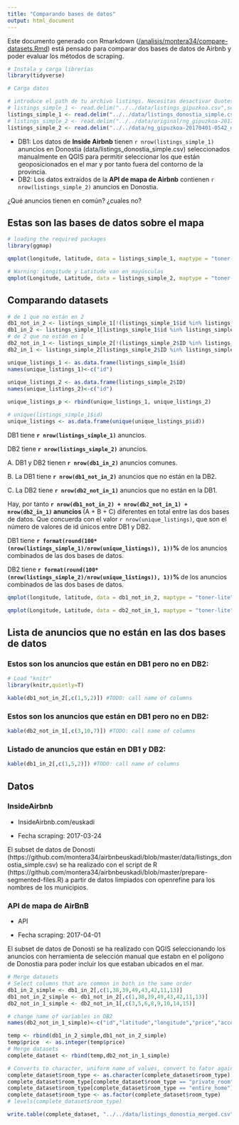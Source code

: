 ```yaml
---
title: "Comparando bases de datos"
output: html_document
---
```


Este documento generado con Rmarkdown ([/analisis/montera34/compare-datasets.Rmd](https://github.com/montera34/airbnbeuskadi/blob/master/analisis/montera34/compare-datasets.Rmd)) está pensado para comparar dos bases de datos de Airbnb y poder evaluar los métodos de scraping.  

```r

# Instala y carga librerías
library(tidyverse)

# Carga datos

# introduce el path de tu archivo listings. Necesitas desactivar Quotes, porque el texto incluye \"
# listings_simple_1 <- read.delim("../../data/listings_gipuzkoa.csv",sep = ",")
listings_simple_1 <- read.delim("../../data/listings_donostia_simple.csv",sep = ",")
# listings_simple_2 <- read.delim("../../data/original/ng_gipuzkoa-20170401-0542.csv",sep = ",")
listings_simple_2 <- read.delim("../../data/ng_gipuzkoa-20170401-0542_donostia.csv",sep = ",")
```

+ DB1: Los datos de **Inside Airbnb** tienen `r nrow(listings_simple_1)` anuncios en Donostia (data/listings_donostia_simple.csv) seleccionados manualmente en QGIS para permitir seleccionar los que están geoposicionados en el mar y por tanto fuera del contorno de la provincia.
+ DB2: Los datos extraídos de la **API de mapa de Airbnb** contienen `r nrow(listings_simple_2)` anuncios en Donostia.

¿Qué anuncios tienen en común? ¿cuales no?

## Estas son las bases de datos sobre el mapa

```r
# loading the required packages
library(ggmap)

qmplot(longitude, latitude, data = listings_simple_1, maptype = "toner-lite", color = I("red"),alpha = I(.2)) + labs(title= "DB1: data set 1" )

# Warning: Longitude y Latitude van en mayúsculas
qmplot(Longitude, Latitude, data = listings_simple_2, maptype = "toner-lite", color = I("blue"),alpha = I(.2)) + labs(title= "DB2: data set 2" )
```

## Comparando datasets

```r
# de 1 que no están en 2
db1_not_in_2 <- listings_simple_1[!(listings_simple_1$id %in% listings_simple_2$ID),]
db1_in_2 <- listings_simple_1[listings_simple_1$id %in% listings_simple_2$ID,]
# de 2 que no están en 1
db2_not_in_1 <- listings_simple_2[!(listings_simple_2$ID %in% listings_simple_1$id),]
db2_in_1 <- listings_simple_2[listings_simple_2$ID %in% listings_simple_1$id,]
```


```r
unique_listings_1 <- as.data.frame(listings_simple_1$id)
names(unique_listings_1)<-c("id")
                         
unique_listings_2 <- as.data.frame(listings_simple_2$ID)
names(unique_listings_2)<-c("id")

unique_listings_p <- rbind(unique_listings_1, unique_listings_2)

# unique(listings_simple_1$id)
unique_listings <- as.data.frame(unique(unique_listings_p$id))
```

DB1 tiene **`r nrow(listings_simple_1)`** anuncios.

DB2 tiene **`r nrow(listings_simple_2)`** anuncios.

A. DB1 y DB2 tienen **`r nrow(db1_in_2)`** anuncios comunes.

B. La DB1 tiene **`r nrow(db1_not_in_2)`** anuncios que no están en la DB2.

C. La DB2 tiene **`r nrow(db2_not_in_1)`** anuncios que no están en la DB1.

Hay, por tanto **`r nrow(db1_not_in_2) + nrow(db2_not_in_1) + nrow(db2_in_1)` anuncios ** (A + B + C) diferentes en total entre las dos bases de datos. Que concuerda con el valor `r nrow(unique_listings)`, que son el número de valores de id únicos entre DB1 y DB2.

DB1 tiene **`r format(round(100*(nrow(listings_simple_1)/nrow(unique_listings)), 1))`%** de los anuncios combinados de las dos bases de datos.

DB2 tiene **`r format(round(100*(nrow(listings_simple_2)/nrow(unique_listings)), 1))`% **de los anuncios combinados de las dos bases de datos.

```r
qmplot(longitude, latitude, data = db1_not_in_2, maptype = "toner-lite", color = I("red"),alpha = I(.2)) + labs(title= "data set 1 anuncios que no están en data set 2" )

qmplot(Longitude, Latitude, data = db2_not_in_1, maptype = "toner-lite", color = I("blue"),alpha = I(.2)) + labs(title= "data set 2 anuncios que no están en data set 1" )
```

## Lista de anuncios que no están en las dos bases de datos

### Estos son los anuncios que están en DB1 pero no en DB2:
```r
# Load "knitr"
library(knitr,quietly=T)

kable(db1_not_in_2[,c(1,5,2)]) #TODO: call name of columns
```

### Estos son los anuncios que están en DB1 pero no en DB2:
```r
kable(db2_not_in_1[,c(3,10,7)]) #TODO: call name of columns
```

### Listado de anuncios que están en DB1 y DB2:
```r
kable(db1_in_2[,c(1,5,2)]) #TODO: call name of columns
```

## Datos

### InsideAirbnb

+ InsideAirbnb.com/euskadi

+ Fecha scraping: 2017-03-24

El subset de datos de Donosti (https://github.com/montera34/airbnbeuskadi/blob/master/data/listings_donostia_simple.csv) se ha realizado con el script de R (https://github.com/montera34/airbnbeuskadi/blob/master/prepare-segmented-files.R) a partir de datos limpiados con openrefine para los nombres de los municipios.

### API de mapa de AirBnB

+ API

+ Fecha scraping: 2017-04-01

El subset de datos de Donosti se ha realizado con QGIS seleccionando los anuncios con herramienta de selección manual que estabn en el polígono de Donostia para poder incluir los que estaban ubicados en el mar.

```r

# Merge datasets
# Select columns that are common in both in the same order
db1_in_2_simple <- db1_in_2[,c(1,38,39,49,43,42,11,13)]
db1_not_in_2_simple <- db1_not_in_2[,c(1,38,39,49,43,42,11,13)]
db2_not_in_1_simple <- db2_not_in_1[,c(3,5,6,8,9,10,14,15)]

# change name of variables in DB2
names(db2_not_in_1_simple)<-c("id","latitude","longitude","price","accommodates","room_type","host_id","host_name")

temp <- rbind(db1_in_2_simple,db1_not_in_2_simple)
temp$price  <- as.integer(temp$price)
# Merge datasets
complete_dataset <- rbind(temp,db2_not_in_1_simple)

# Converts to character, uniform name of values, convert to fator again
complete_dataset$room_type <- as.character(complete_dataset$room_type)
complete_dataset$room_type[complete_dataset$room_type == "private_room"] <- "Private Room"
complete_dataset$room_type[complete_dataset$room_type == "entire_home"] <- "Entire home/apt"
complete_dataset$room_type <- as.factor(complete_dataset$room_type)
# levels(complete_dataset$room_type)

write.table(complete_dataset, "../../data/listings_donostia_merged.csv", sep=",", row.names=FALSE)
```